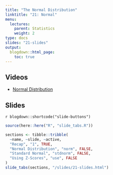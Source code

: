 ```yaml
---
title: "The Normal Distribution"
linktitle: "21: Normal"
menu:
  lectures:
    parent: Statistics
    weight: 2
type: docs
slides: "21-slides"
output:
  blogdown::html_page:
    toc: true
---
```


## Videos

- [Normal Distribution](https://youtu.be/suUyI963dws)

## Slides

`r blogdown::shortcode("slide-buttons")`

```r

source(here::here("R", "slide_tabs.R"))

sections <- tibble::tribble(
  ~name, ~slide, ~active,
  "Recap", "1", TRUE,
  "Normal Distribution", "norm", FALSE,
  "Standard Normal", "stdnorm", FALSE,
  "Using Z-Scores", "use", FALSE
)
slide_tabs(sections, "/slides/21-slides.html")
```